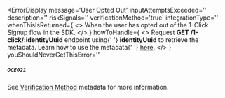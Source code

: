 
<ErrorDisplay
  message='User Opted Out'
  inputAttemptsExceeded=''
  description=''
  riskSignals=''
  verificationMethod='true'
  integrationType=''
  whenThisIsReturned={
    <>
      When the user has opted out of the 1-Click Signup flow in the SDK.
    </>
}
howToHandle={
<>
  Request <strong>GET /1-click/:identityUuid</strong> endpoint using{' '}
  <strong>identityUuid</strong> to retrieve the metadata. Learn how to use the metadata{' '}
  <a href='/reference/api/types#1clickentity'>here</a>.
</>
} youShouldNeverGetThisError=''

>

##### `OCE021`

</ErrorDisplay>

See [Verification Method](/reference/data/outputs/metadata) metadata for more information.
